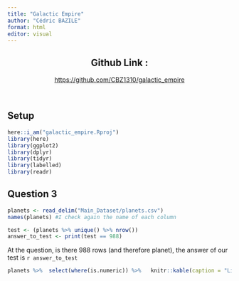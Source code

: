 ```yaml
---
title: "Galactic Empire"
author: "Cédric BAZILE"
format: html
editor: visual
---
```


<center>

## Github Link : 

<https://github.com/CBZ1310/galactic_empire>

</center>

<br>

## Setup

```r
here::i_am("galactic_empire.Rproj")
library(here)
library(ggplot2)
library(dplyr)
library(tidyr)
library(labelled)
library(readr)
```

## Question 3

```r
planets <- read_delim("Main_Dataset/planets.csv")
names(planets) #I check again the name of each column

```

```r
test <- (planets %>% unique() %>% nrow())
answer_to_test <- print(test == 988)
```

At the question, is there 988 rows (and therefore planet), the answer of our test is `r answer_to_test`

```r
planets %>%  select(where(is.numeric)) %>%   knitr::kable(caption = "List of numeric variable", format = "markdown", align = 'c')
```
